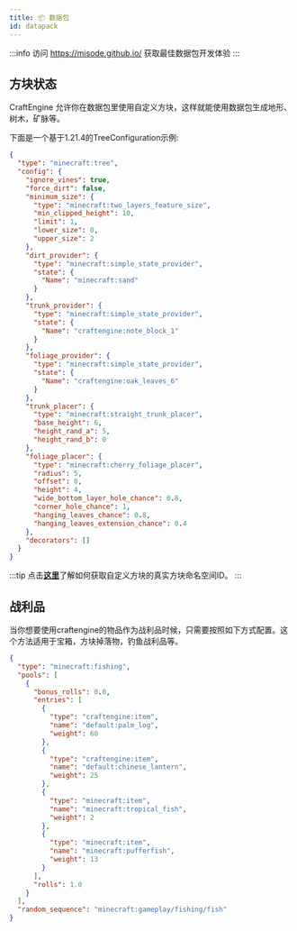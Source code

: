 ```yaml
---
title: 📦️ 数据包
id: datapack
---
```

:::info
访问 https://misode.github.io/ 获取最佳数据包开发体验
:::

## 方块状态

CraftEngine 允许你在数据包里使用自定义方块，这样就能使用数据包生成地形、树木，矿脉等。

下面是一个基于1.21.4的TreeConfiguration示例:

```json
{
  "type": "minecraft:tree",
  "config": {
    "ignore_vines": true,
    "force_dirt": false,
    "minimum_size": {
      "type": "minecraft:two_layers_feature_size",
      "min_clipped_height": 10,
      "limit": 1,
      "lower_size": 0,
      "upper_size": 2
    },
    "dirt_provider": {
      "type": "minecraft:simple_state_provider",
      "state": {
        "Name": "minecraft:sand"
      }
    },
    "trunk_provider": {
      "type": "minecraft:simple_state_provider",
      "state": {
        "Name": "craftengine:note_block_1"
      }
    },
    "foliage_provider": {
      "type": "minecraft:simple_state_provider",
      "state": {
        "Name": "craftengine:oak_leaves_6"
      }
    },
    "trunk_placer": {
      "type": "minecraft:straight_trunk_placer",
      "base_height": 6,
      "height_rand_a": 5,
      "height_rand_b": 0
    },
    "foliage_placer": {
      "type": "minecraft:cherry_foliage_placer",
      "radius": 5,
      "offset": 0,
      "height": 4,
      "wide_bottom_layer_hole_chance": 0.8,
      "corner_hole_chance": 1,
      "hanging_leaves_chance": 0.8,
      "hanging_leaves_extension_chance": 0.4
    },
    "decorators": []
  }
}
```

:::tip
点击[**这里**](../reference/commands.mdx#get-block-internal-id)了解如何获取自定义方块的真实方块命名空间ID。
:::

## 战利品

当你想要使用craftengine的物品作为战利品时候，只需要按照如下方式配置。这个方法适用于宝箱，方块掉落物，钓鱼战利品等。

```json
{
  "type": "minecraft:fishing",
  "pools": [
    {
      "bonus_rolls": 0.0,
      "entries": [
        {
          "type": "craftengine:item",
          "name": "default:palm_log",
          "weight": 60
        },
        {
          "type": "craftengine:item",
          "name": "default:chinese_lantern",
          "weight": 25
        },
        {
          "type": "minecraft:item",
          "name": "minecraft:tropical_fish",
          "weight": 2
        },
        {
          "type": "minecraft:item",
          "name": "minecraft:pufferfish",
          "weight": 13
        }
      ],
      "rolls": 1.0
    }
  ],
  "random_sequence": "minecraft:gameplay/fishing/fish"
}
```